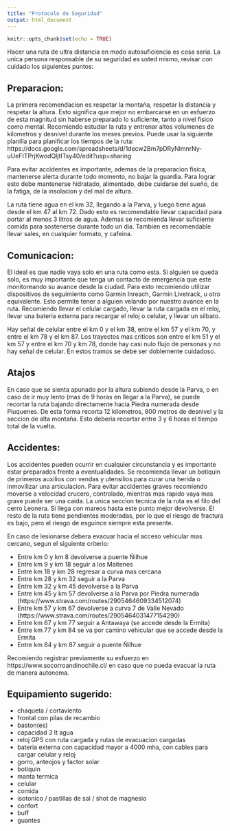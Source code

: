 ```yaml
---
title: "Protocolo de Seguridad"
output: html_document
---
```


```r
knitr::opts_chunk$set(echo = TRUE)
```

Hacer una ruta de ultra distancia en modo autosuficiencia es cosa seria. La unica persona responsable de su seguridad es usted mismo, revisar con cuidado los siguientes puntos:

## Preparacion:

La primera recomendacion es respetar la montaña, respetar la distancia y respetar la altura. Esto significa que mejor no embarcarse en un esfuerzo de esta magnitud sin haberse preparado lo suficiente, tanto a nivel fisico como mental. Recomiendo estudiar la ruta y entrenar altos volumenes de kilometros y desnivel durante los meses previos. Puede usar la siguiente planilla para planificar los tiempos de la ruta:  https://docs.google.com/spreadsheets/d/1decw2Bm7pDRyNlmnrNy-uUeFITPrjKwodQljtITsy40/edit?usp=sharing

Para evitar accidentes es importante, ademas de la preparacion fisica, mantenerse alerta durante todo momento, no bajar la guardia. Para lograr esto debe mantenerse hidratado, alimentado, debe cuidarse del sueño, de la fatiga, de la insolacion y del mal de altura.

La ruta tiene agua en el km 32, llegando a la Parva, y luego tiene agua desde el km 47 al km 72. Dado esto es recomendable llevar capacidad para portar al menos 3 litros de agua. Ademas se recomienda llevar suficiente comida para sostenerse durante todo un dia. Tambien es recomendable llevar sales, en cualquier formato, y cafeina. 

## Comunicacion:

El ideal es que nadie vaya solo en una ruta como esta. Si alguien se queda solo, es muy importante que tenga un contacto de emergencia que este monitoreando su avance desde la ciudad. Para esto recomiendo utilizar dispositivos de seguimiento como Garmin Inreach, Garmin Livetrack, u otro equivalente. Esto permite tener a alguien velando por nuestro avance en la ruta. Recomiendo llevar el celular cargado, llevar la ruta cargada en el reloj, llevar una bateria externa para recargar el reloj o celular, y llevar un silbato. 

Hay señal de celular entre el km 0 y el km 38, entre el km 57 y el km 70, y entre el km 78 y el km 87. Los trayectos mas criticos son entre el km 51 y el km 57 y entre el km 70 y km 78, donde hay casi nulo flujo de personas y no hay señal de celular. En estos tramos se debe ser doblemente cuidadoso. 

## Atajos

En caso que se sienta apunado por la altura subiendo desde la Parva, o en caso de ir muy lento (mas de 9 horas en llegar a la Parva), se puede recortar la ruta bajando directamente hacia Piedra numerada desde Piuquenes. De esta forma recorta 12 kilometros, 800 metros de desnivel y la seccion de alta montaña. Esto deberia recortar entre 3 y 6 horas el tiempo total de la vuelta.

## Accidentes:

Los accidentes pueden ocurrir en cualquier circunstancia y es importante estar preparados frente a eventualidades. Se recomienda llevar un botiquin de primeros auxilios con vendas y utensilios para curar una herida o inmovilizar una articulacion. Para evitar accidentes graves recomiendo moverse a velocidad crucero, controlado, mientras mas rapido vaya mas grave puede ser una caida. La unica seccion tecnica de la ruta es el filo del cerro Leonera. Si llega con mareos hasta este punto mejor devolverse. El resto de la ruta tiene pendientes moderadas, por lo que el riesgo de fractura es bajo, pero el riesgo de esguince siempre esta presente. 

En caso de lesionarse debera evacuar hacia el acceso vehicular mas cercano, segun el siguiente criterio:

- Entre km 0 y km 8 devolverse a puente Ñilhue
- Entre km 9 y km 18 seguir a los Maitenes
- Entre km 18 y km 28 regresar a curva mas cercana
- Entre km 28 y km 32 seguir a la Parva
- Entre km 32 y km 45 devolverse a la Parva
- Entre km 45 y km 57 devolverse a la Parva por Piedra numerada (https://www.strava.com/routes/2905464609334512074)
- Entre km 57 y km 67 devolverse a curva 7 de Valle Nevado (https://www.strava.com/routes/2905464031477154290)
- Entre km 67 y km 77 seguir a Antawaya (se accede desde la Ermita)
- Entre km 77 y km 84 se va por camino vehicular que se accede desde la Ermita
- Entre km 84 y km 87 seguir a puente Ñilhue

Recomiendo registrar previamente su esfuerzo en https://www.socorroandinochile.cl/ en caso que no pueda evacuar la ruta de manera autonoma. 

## Equipamiento sugerido:

- chaqueta / cortaviento
- frontal con pilas de recambio
- baston(es)
- capacidad 3 lt agua
- reloj GPS con ruta cargada y rutas de evacuacion cargadas
- bateria externa con capacidad mayor a 4000 mha, con cables para cargar celular y reloj
- gorro, anteojos y factor solar
- botiquin
- manta termica
- celular
- comida
- isotonico / pastillas de sal / shot de magnesio
- confort
- buff
- guantes

